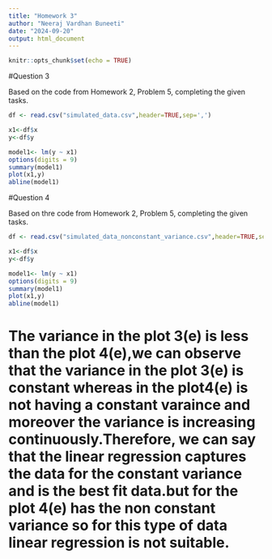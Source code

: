 ```yaml
---
title: "Homework 3"
author: "Neeraj Vardhan Buneeti"
date: "2024-09-20"
output: html_document
---
```


```r
knitr::opts_chunk$set(echo = TRUE)
```

#Question 3

Based on the code from Homework 2, Problem 5, completing the given tasks.

```r
df <- read.csv("simulated_data.csv",header=TRUE,sep=',')

x1<-df$x
y<-df$y

model1<- lm(y ~ x1)
options(digits = 9)
summary(model1)
plot(x1,y)
abline(model1)

```

#Question 4

Based on thre code from Homework 2, Problem 5, completing the given tasks.

```r
df <- read.csv("simulated_data_nonconstant_variance.csv",header=TRUE,sep=',')

x1<-df$x
y<-df$y

model1<- lm(y ~ x1)
options(digits = 9)
summary(model1)
plot(x1,y)
abline(model1)

```




# The variance in the plot 3(e) is less than the plot 4(e),we can observe that the variance in the plot 3(e) is constant whereas in the plot4(e) is not having a constant varaince and moreover the variance is increasing continuously.Therefore, we can say that the linear regression captures the data for the constant variance and is the best fit data.but for the plot 4(e) has the non constant variance so for this type of data linear regression is not suitable.